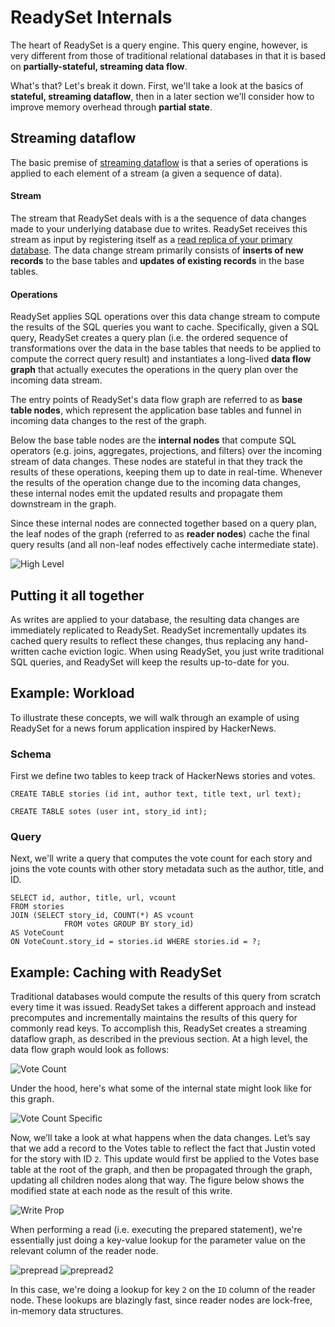# ReadySet Internals

The heart of ReadySet is a query engine. This query engine, however, is very different from those of 
traditional relational databases in that it is based on **partially-stateful, streaming data flow**. 

What's that? Let's break it down. First, we'll take a look at the basics of **stateful, streaming dataflow**, then 
in a later section we'll consider how to improve memory overhead through **partial state**. 

## Streaming dataflow 
The basic premise of [streaming dataflow](https://en.wikipedia.org/wiki/Stream_processing) is that a series 
of operations is applied to each element of a stream (a given a sequence of data). 

#### Stream

The stream that ReadySet deals with is a the sequence of data changes made to your underlying database due to writes. 
ReadySet receives this stream as input by registering itself as a [read replica of your primary database](https://dev.mysql.com/doc/internals/en/replication.html). 
The data change stream primarily consists of **inserts of new records** to the base tables and **updates of 
existing records** in the base tables.  

#### Operations 

ReadySet applies SQL operations over this data change stream to compute the results of the SQL queries you want to cache. 
Specifically, given a SQL query, ReadySet creates a query plan (i.e. the ordered sequence of transformations over the data in 
the base tables that needs to be applied to compute the correct query result) and instantiates a long-lived **data flow graph** that 
actually executes the operations in the query plan over the incoming data stream. 

The entry points of ReadySet's data flow graph are referred to as **base table nodes**, which represent the application base tables 
and funnel in incoming data changes to the rest of the graph. 

Below the base table nodes are the **internal nodes** that compute SQL operators (e.g. joins, aggregates, projections, and filters)
over the incoming stream of data changes. These nodes are stateful in that they track the results of these operations, keeping 
them up to date in real-time. Whenever the results of the operation change due to the incoming data changes, these internal nodes 
emit the updated results and propagate them downstream in the graph.

Since these internal nodes are connected together based on a query plan, the leaf nodes of the graph (referred to as **reader nodes**) 
cache the final query results (and all non-leaf nodes effectively cache intermediate state). 

![High Level](/high-level-graph.png)

## Putting it all together

As writes are applied to your database, the resulting data changes are immediately replicated to ReadySet. ReadySet incrementally 
updates its cached query results to reflect these changes, thus replacing any hand-written cache eviction logic. When using ReadySet,
you just write traditional SQL queries, and ReadySet will keep the results up-to-date for you. 



## Example: Workload
To illustrate these concepts, we will walk through an example of using ReadySet for a news forum application inspired by HackerNews.

### Schema
First we define two tables to keep track of HackerNews stories and votes. 

``` CREATE TABLE stories (id int, author text, title text, url text); ```

```CREATE TABLE sotes (user int, story_id int);``` 

### Query 

Next, we'll write a query that computes the vote count for each story and joins the 
vote counts with other story metadata such as the author, title, and ID.  

```
SELECT id, author, title, url, vcount 
FROM stories 
JOIN (SELECT story_id, COUNT(*) AS vcount 
            FROM votes GROUP BY story_id)  
AS VoteCount 
ON VoteCount.story_id = stories.id WHERE stories.id = ?; 

``` 

## Example: Caching with ReadySet

Traditional databases would compute the results of this query from scratch every time it was issued. ReadySet takes a 
different approach and instead precomputes and incrementally maintains the results of this query for commonly read keys.
To accomplish this, ReadySet creates a streaming dataflow graph, as described in the previous section. At a high level, the 
data flow graph would look as follows:

![Vote Count](/prepared-to-high-level.png)

Under the hood, here's what some of the internal state might look like for this graph. 

![Vote Count Specific](/votequeryspecific.png)

Now, we’ll take a look at what happens when the data changes. Let’s say that we add a record to the Votes table to 
reflect the fact that Justin voted for the story with ID `2`. This update would first be applied to the Votes base table at 
the root of the graph, and then be propagated through the graph, updating all children nodes along that way. 
The figure below shows the modified state at each node as the result of this write.

![Write Prop](/WriteProp.gif)

When performing a read (i.e. executing the prepared statement), we're essentially just doing a key-value lookup for the parameter 
value on the relevant column of the reader node. 

![prepread](/executeread.png)
![prepread2](/executeread2.png)

In this case, we're doing a lookup for key `2` on the `ID` column of the reader node. These lookups are blazingly fast, since reader 
nodes are lock-free, in-memory data structures. 

